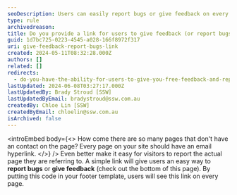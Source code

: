 ```yaml
---
seoDescription: Users can easily report bugs or give feedback on every page through a simple link, making it convenient to share their thoughts.
type: rule
archivedreason:
title: Do you provide a link for users to give feedback (or report bugs)?
guid: 1d7bc725-0223-4545-a028-166f8972f317
uri: give-feedback-report-bugs-link
created: 2024-05-11T08:32:28.000Z
authors: []
related: []
redirects:
  - do-you-have-the-ability-for-users-to-give-you-free-feedback-and-report-bugs-on-every-page
lastUpdated: 2024-06-08T03:27:17.000Z
lastUpdatedBy: Brady Stroud [SSW]
lastUpdatedByEmail: bradystroud@ssw.com.au
createdBy: Chloe Lin [SSW]
createdByEmail: chloelin@ssw.com.au
isArchived: false
---
```


<introEmbed
  body={<>
How come there are so many pages that don't have an contact on the page? Every page on your site should have an email hyperlink.
  </>}
/>
Even better make it easy for visitors to report the actual page they are referring to. A simple link will give users an easy way to **report bugs** or **give feedback** (check out the bottom of this page). By putting this code in your footer template, users will see this link on every page.
